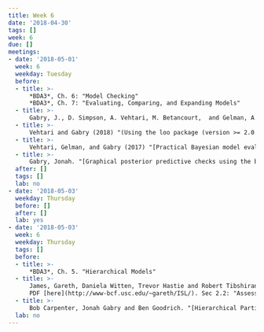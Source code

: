 ```yaml
---
title: Week 6
date: '2018-04-30'
tags: []
week: 6
due: []
meetings:
- date: '2018-05-01'
  week: 6
  weekday: Tuesday
  before:
  - title: >-
      *BDA3*, Ch. 6: "Model Checking"
      *BDA3*, Ch. 7: "Evaluating, Comparing, and Expanding Models"
  - title: >-
      Gabry, J., D. Simpson, A. Vehtari, M. Betancourt,  and Gelman, A. "[Visualization in Bayesian workflow](https://arxiv.org/abs/1709.01449)." (2017)
  - title: >-
      Vehtari and Gabry (2018) "(Using the loo package (version >= 2.0.0)](https://cran.r-project.org/web/packages/loo/vignettes/loo2-example.html)." R package vignette.
  - title: >-
      Vehtari, Gelman, and Gabry (2017) "[Practical Bayesian model evaluation using leave-one-out cross-validation and WAIC](https://dx.doi.org/10.1007/s11222-016-9696-4)" *Statistics and Computing*
  - title: >-
      Gabry, Jonah. "[Graphical posterior predictive checks using the bayesplot package](http://mc-stan.org/bayesplot/articles/graphical-ppcs.html)" 2018-03-30. R package vignette.
  after: []
  tags: []
  lab: no
- date: '2018-05-03'
  weekday: Thursday
  before: []
  after: []
  lab: yes
- date: '2018-05-03'
  week: 6
  weekday: Thursday
  tags: []
  before:
  - title: >-
      *BDA3*, Ch. 5. "Hierarchical Models"
  - title: >-
      James, Gareth, Daniela Witten, Trevor Hastie and Robert Tibshirani. *An Introduction to Statistical Learning with Applications in R.* 2014.
      PDF [here](http://www-bcf.usc.edu/~gareth/ISL/). Sec 2.2: "Assessing Model Accuracy"
  - title: >-
      Bob Carpenter, Jonah Gabry and Ben Goodrich. "[Hierarchical Partial Pooling for Repeated Binary Trials](http://mc-stan.org/users/documentation/case-studies/pool-binary-trials-rstanarm.html)." *Stan Case Studies* 2017-01-19.
  lab: no
---
```

